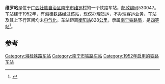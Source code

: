 {{noteTA
|1=zh-cn:始发车次; zh-hk:列車班次;
|2=zh-cn:车次; zh-hk:班次;
}}
{{Infobox China railway station 
|车站名称 = 维罗站
|车站名称拼音 = 
|车站地址 = [[广西壮族自治区|广西壮族自治区]][[南宁市|南宁市]]
|归属 = [[南宁铁路局|南宁铁路局]]
|车站等级 = [[四等站_(中铁)|四等站]]
|线路 = [[湘桂铁路|湘桂铁路]]
}}
'''维罗站'''是位于[[广西壮族自治区|广西壮族自治区]][[南宁市|南宁市]][[维罗村|维罗村]]的一个铁路车站，[[邮政编码|邮政编码]]530047。车站建于1952年，有[[湘桂铁路|湘桂铁路]]经过该站，现仅办理货运，不办理客运业务，车站及其上下行区间均未[[电气化|电气化]]。车站距离[[衡阳站|衡阳站]]828[[公里|公里]]，隶属[[南宁铁路局|南宁铁路局]]，是[[四等站_(中铁)|四等站]]<ref>{{Cite book|title=中国铁路站名词典|last=孙本祥主编|first=|publisher=北京：[[中国铁道出版社|中国铁道出版社]]|year=2003.04|isbn=7-113-03941-3|location=|pages=480}}</ref>。

==参考==
{{reflist}}

{{start rail box}}
{{s-inop|[[江西村站|江西村站]]}}
{{s-line|[[湘桂铁路|湘桂铁路]]}}
{{s-inop|[[巴关岭站|巴关岭站]]}}
{{end box}}
{{湘桂铁路}}

[[Category:湘桂铁路车站|Category:湘桂铁路车站]]
[[Category:南宁市铁路车站|Category:南宁市铁路车站]]
[[Category:1952年启用的铁路车站|Category:1952年启用的铁路车站]]


{{铁路车站小作品}}
{{广西小作品}}
